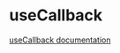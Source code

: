 # useCallback

[useCallback documentation](https://reactjs.org/docs/hooks-reference.html#usecallback)

